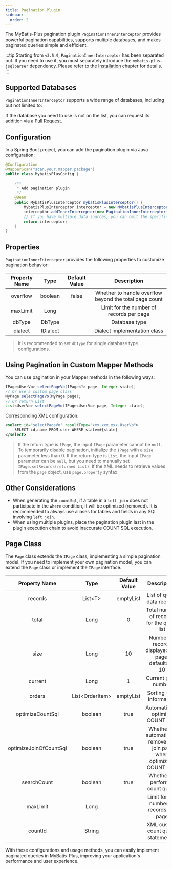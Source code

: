 ```yaml
---
title: Pagination Plugin
sidebar:
  order: 2
---
```



The MyBatis-Plus pagination plugin `PaginationInnerInterceptor` provides powerful pagination capabilities, supports multiple databases, and makes paginated queries simple and efficient.

:::tip
Starting from `v3.5.9`, `PaginationInnerInterceptor` has been separated out. If you need to use it, you must separately introduce the `mybatis-plus-jsqlparser` dependency. Please refer to the [Installation](/getting-started/install) chapter for details.
:::

## Supported Databases

`PaginationInnerInterceptor` supports a wide range of databases, including but not limited to:

<SupportDb />

If the database you need to use is not on the list, you can request its addition via a [Pull Request](https://github.com/baomidou/mybatis-plus/pull/1550/files).

## Configuration

In a Spring Boot project, you can add the pagination plugin via Java configuration:

```java
@Configuration
@MapperScan("scan.your.mapper.package")
public class MybatisPlusConfig {

    /**
     * Add pagination plugin
     */
    @Bean
    public MybatisPlusInterceptor mybatisPlusInterceptor() {
        MybatisPlusInterceptor interceptor = new MybatisPlusInterceptor();
        interceptor.addInnerInterceptor(new PaginationInnerInterceptor(DbType.MYSQL)); // If configuring multiple plugins, remember to add pagination last
        // If you have multiple data sources, you can omit the specific type; otherwise, it's recommended to specify the concrete DbType
        return interceptor;
    }
}
```

## Properties

`PaginationInnerInterceptor` provides the following properties to customize pagination behavior:

| Property Name | Type | Default Value | Description |
| :-: | :-: | :-: | :-: |
| overflow | boolean | false | Whether to handle overflow beyond the total page count |
| maxLimit | Long |  | Limit for the number of records per page |
| dbType | DbType |  | Database type |
| dialect | IDialect |  | Dialect implementation class |

> It is recommended to set `dbType` for single database type configurations.

## Using Pagination in Custom Mapper Methods

You can use pagination in your Mapper methods in the following ways:

```java
IPage<UserVo> selectPageVo(IPage<?> page, Integer state);
// Or use a custom page class
MyPage selectPageVo(MyPage page);
// Or return List
List<UserVo> selectPageVo(IPage<UserVo> page, Integer state);
```

Corresponding XML configuration:

```xml
<select id="selectPageVo" resultType="xxx.xxx.xxx.UserVo">
    SELECT id,name FROM user WHERE state=#{state}
</select>
```

> If the return type is `IPage`, the input `IPage` parameter cannot be `null`. To temporarily disable pagination, initialize the `IPage` with a `size` parameter less than 0.
> If the return type is `List`, the input `IPage` parameter can be `null`, but you need to manually set `IPage.setRecords(returned List)`.
> If the XML needs to retrieve values from the `page` object, use `page.property` syntax.

## Other Considerations

- When generating the `countSql`, if a table in a `left join` does not participate in the `where` condition, it will be optimized (removed). It is recommended to always use aliases for tables and fields in any SQL involving `left join`.
- When using multiple plugins, place the pagination plugin last in the plugin execution chain to avoid inaccurate COUNT SQL execution.

## Page Class

The `Page` class extends the `IPage` class, implementing a simple pagination model. If you need to implement your own pagination model, you can extend the `Page` class or implement the `IPage` interface.

| Property Name | Type | Default Value | Description |
| :-: | :-: | :-: | :-: |
| records | List&#60;T&#62; | emptyList | List of query data records |
| total | Long | 0 | Total number of records for the query list |
| size | Long | 10 | Number of records displayed per page, defaults to 10 |
| current | Long | 1 | Current page number |
| orders | List&#60;OrderItem&#62; | emptyList | Sorting field information |
| optimizeCountSql | boolean | true | Automatically optimize COUNT SQL |
| optimizeJoinOfCountSql | boolean | true | Whether to automatically remove the join part when optimizing COUNT SQL |
| searchCount | boolean | true | Whether to perform a count query |
| maxLimit | Long |  | Limit for the number of records per page |
| countId | String | | XML custom count query statementId |

With these configurations and usage methods, you can easily implement paginated queries in MyBatis-Plus, improving your application's performance and user experience.
